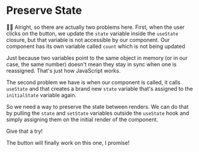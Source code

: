 # Preserve State

👨‍💼 Alright, so there are actually two problems here. First, when the user clicks
on the button, we update the `state` variable inside the `useState` closure, but
that variable is not accessible by our component. Our component has its own
variable called `count` which is not being updated

<callout-info>
	Just because two variables point to the same object in memory (or in our case,
	the same number) doesn't mean they stay in sync when one is reassigned. That's
	just how JavaScript works.
</callout-info>

The second problem we have is when our component is called, it calls `useState`
and that creates a brand new `state` variable that's assigned to the
`initialState` variable again.

So we need a way to preserve the state between renders. We can do that by
pulling the `state` and `setState` variables outside the `useState` hook and
simply assigning them on the initial render of the component.

Give that a try!

<callout-success>
	The button will finally work on this one, I promise!
</callout-success>
